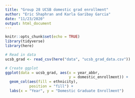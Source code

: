```yaml
---
title: "Group 28 UCSB domestic grad enrollment"
author: "Eric Shaphran and Karla Garibay Garcia"
date: "11/23/2020"
output: html_document
---
```


```r
knitr::opts_chunk$set(echo = TRUE)
library(tidyverse)
library(here)
```

```r
# Read in data
ucsb_grad <- read_csv(here("data", "ucsb_grad_data.csv"))
```

```r
# Create ggplot
ggplot(data = ucsb_grad, aes(x = year_abbr, 
                             y = domestic_enrollment)) +
  geom_col(aes(fill = ethnicity),
           position = "fill") +
  labs(x = "Year", y = "Domestic Graduate Enrollment")

```




